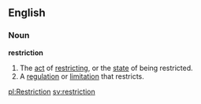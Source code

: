 ==English==
===Noun===
'''restriction'''
#The [[act]] of [[restrict]]ing, or the [[state]] of being restricted.
#A [[regulation]] or [[limitation]] that restricts.

[[pl:Restriction]]
[[sv:restriction]]